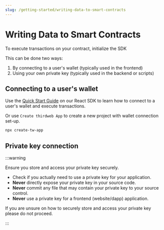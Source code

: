 ```yaml
---
slug: /getting-started/writing-data-to-smart-contracts
---
```



# Writing Data to Smart Contracts

To execute transactions on your contract, initialize the SDK

This can be done two ways:

1. By connecting to a user's wallet (typically used in the frontend)
2. Using your own private key (typically used in the backend or scripts)

## Connecting to a user's wallet

Use the [Quick Start Guide](/react) on our React SDK to learn how to connect to a user's wallet and execute transactions.

Or use `Create thirdweb App` to create a new project with wallet connection set-up.

```bash
npx create-tw-app
```

## Private key connection

:::warning

Ensure you store and access your private key securely.

- Check if you actually need to use a private key for your application.
- **Never** directly expose your private key in your source code.
- **Never** commit any file that may contain your private key to your source control.
- **Never** use a private key for a frontend (website/dapp) application.

If you are unsure on how to securely store and access your private key please do not proceed.

:::

<SignerConnectionCodeTabs />
